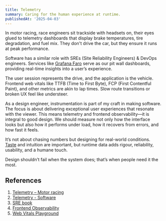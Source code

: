 ```yaml
---
title: Telemetry
summary: Caring for the human experience at runtime.
publishedAt: '2025-04-03'
---
```


In motor racing, race engineers sit trackside with headsets on, their eyes glued to telemetry dashboards that display brake temperatures, tire degradation, and fuel mix. They don't drive the car, but they ensure it runs at peak performance.

Software has a similar role with SREs (Site Reliability Engineers) & DevOps engineers. Services like [Grafana Faro](https://grafana.com/oss/faro/) serve as our pit wall dashboards, providing real-time insights into a user’s experience.

The user session represents the drive, and the application is the vehicle. Frontend web vitals like TTFB (Time to First Byte), FCP (First Contentful Paint), and other metrics are akin to lap times. Slow route transitions or broken UX feel like understeer.

As a design engineer, instrumentation is part of my craft in making software. The focus is about delivering exceptional user experiences that resonate with the viewer. This means telemetry and frontend observability&mdash;it is integral to good design. We should measure not only how the interface looks but also how it performs under load, how it recovers from errors, and how fast it feels.

It’s not about chasing numbers but designing for real-world conditions. [Taste](https://youtu.be/5y03eFMmOKY?si=hAkUKrWFMDKgyfqn) and intuition are important, but runtime data adds rigour, reliability, usability, and a humane touch.

Design shouldn’t fail when the system does; that’s when people need it the most.

## References

1. [Telemetry – Motor racing](https://en.wikipedia.org/wiki/Telemetry#:~:text=Telemetry%20is%20a,a%20possible%20cause.)
2. [Telemetry - Software](https://en.wikipedia.org/wiki/Telemetry#:~:text=In%20software%2C%20telemetry,software%20installation%20process.)
3. [SRE book](https://sre.google/sre-book/table-of-contents/)
4. [Frontend Observability](https://youtu.be/AfVDnsriwXQ?si=aZxHwZqMc0ja77ht)
5. [Web Vitals Playground](https://webvitals.com)
